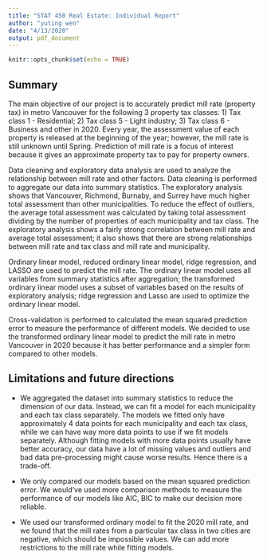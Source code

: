 ```yaml
---
title: "STAT 450 Real Estate: Individual Report"
author: "yuting wen"
date: "4/13/2020"
output: pdf_document
---
```


```r
knitr::opts_chunk$set(echo = TRUE)
```

## Summary

The main objective of our project is to accurately predict mill rate (property tax) in metro Vancouver for the following 3 property tax classes: 1) Tax class 1 - Residential; 2) Tax class 5 - Light industry; 3) Tax class 6 - Business and other in 2020. Every year, the assessment value of each property is released at the beginning of the year; however, the mill rate is still unknown until Spring. Prediction of mill rate is a focus of interest because it gives an approximate property tax to pay for property owners.

Data cleaning and exploratory data analysis are used to analyze the relationship between mill rate and other factors. Data cleaning is performed to aggregate our data into summary statistics. The exploratory analysis shows that Vancouver, Richmond, Burnaby, and Surrey have much higher total assessment than other municipalities. To reduce the effect of outliers, the average total assessment was calculated by taking total assessment dividing by the number of properties of each municipality and tax class. The exploratory analysis shows a fairly strong correlation between mill rate and average total assessment; it also shows that there are strong relationships between mill rate and tax class and mill rate and municipality. 

Ordinary linear model, reduced ordinary linear model, ridge regression, and LASSO are used to predict the mill rate. The ordinary linear model uses all variables from summary statistics after aggregation; the transformed ordinary linear model uses a subset of variables based on the results of exploratory analysis; ridge regression and Lasso are used to optimize the ordinary linear model. 

Cross-validation is performed to calculated the mean squared prediction error to measure the performance of different models. We decided to use the transformed ordinary linear model to predict the mill rate in metro Vancouver in 2020 because it has better performance and a simpler form compared to other models.

## Limitations and future directions

- We aggregated the dataset into summary statistics to reduce the dimension of our data. Instead, we can fit a model for each municipality and each tax class separately. The models we fitted only have approximately 4 data points for each municipality and each tax class, while we can have way more data points to use if we fit models separately. Although fitting models with more data points usually have better accuracy, our data have a lot of missing values and outliers and bad data pre-processing might cause worse results. Hence there is a trade-off.

- We only compared our models based on the mean squared prediction error. We would've used more comparison methods to measure the performance of our models like AIC, BIC to make our decision more reliable.

- We used our transformed ordinary model to fit the 2020 mill rate, and we found that the mill rates from a particular tax class in two cities are negative, which should be impossible values. We can add more restrictions to the mill rate while fitting models.
